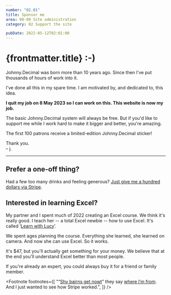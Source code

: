 ```yaml
---
number: "02.01"
title: Sponsor me
area: 00-09 Site administration
category: 02 Support the site

pubDate: 2022-05-12T02:01:00
---
```




# {frontmatter.title} :-)

<SponsorMe />

Johnny.Decimal was born more than 10 years ago. Since then I've put thousands of hours of work into it.

I've done all this in my spare time. I am motivated by, and dedicated to, this idea.

**I quit my job on 8 May 2023 so I can work on this. This website is now my job.**

The basic Johnny.Decimal system will always be free. But if you'd like to support me while I work hard to make it bigger and better, you're amazing.

The first 100 patrons receive a limited-edition Johnny.Decimal sticker!

Thank you.  
– j.

<SponsorMe />

---

## Prefer a one-off thing?

Had a few too many drinks and feeling generous? [Just give me a hundred dollars via Stripe](https://buy.stripe.com/bIY3dx4ph4BWedO000).<FootRef n={1} />

## Interested in learning Excel?

My partner and I spent much of 2022 creating an Excel course. We think it's really good. I teach her -- a total Excel newbie -- how to use Excel. It's called &lsquo;[Learn with Lucy](https://www.learnwithlucy.rocks/courses/excel)&rsquo;.

We spent ages planning the course. Everything she learned, she learned on camera. And now she can use Excel. So it works.

It's $47, but you'll actually get something for your money. We believe that at the end you'll understand Excel better than most people.

If you're already an expert, you could always buy it for a friend or family member.

<Footnote
  footnotes={[
    "&ldquo;<a href='https://duckduckgo.com/?q=shy+bairns+get+nowt&t=osx&ia=definition'>Shy bairns get nowt</a>&rdquo; they say <a href='https://duckduckgo.com/?q=sunderland+uk&ia=web'>where I&rsquo;m from</a>. And I just wanted to see how Stripe worked.",
  ]}
/>
